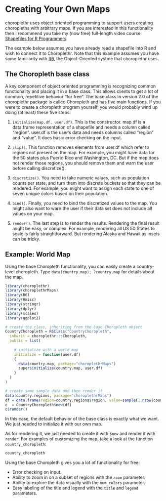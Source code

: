 <!--
%\VignetteEngine{knitr}
%\VignetteIndexEntry{f) Creating Your Own Maps}
-->

Creating Your Own Maps
===

choroplethr uses object oriented programming to support users creating choropleths with arbitrary maps. If you are interested in this functionality then I recommend you take my (now free) full-length video course [Shapefiles for R Programmers](https://ari-lamsteins-courses.thinkific.com/courses/shapefiles-for-r-programmers).

The example below assumes you have already read a shapefile into R and wish to connect it to Choroplethr. Note that this example assumes you have some familiarity with [R6](https://r6.r-lib.org/index.html), the Object-Oriented systme that choroplethr uses.

## The Choropleth base class

A key component of object oriented programming is recognizing common functionality and placing it in a base class. This allows clients to get a lot of common, repetitive behavior "for free". The base class in version 2.0 of the choroplethr package is called Choropleth and has five main functions. If you were to create a choropleth program yourself, you would probably wind up doing (at least) these five steps:

1. `initialize(map.df, user.df)`. This is the constructor. map.df is a data.frame representation of a shapefile and needs a column called "region". user.df is the user's data and needs columns called "region" and "value". It does basic error checking on the input.

2. `clip()`. This function removes elements from user.df which refer to regions not present on the map. For example, you might have data for the 50 states plus Puerto Rico and Washington, DC. But if the map does not render those regions, you should remove them and warn the user before calling discretize().

3. `discretize()`. You need to take numeric values, such as population counts per state, and turn them into discrete buckets so that they can be rendered. For example, you might want to assign each state to one of seven unique colors based on their population.

4. `bind()`. Finally, you need to bind the discretized values to the map. You might also want to warn the user if their data set does not include all values on your map.

5. `render()`. The last step is to render the results. Rendering the final result might be easy, or complex. For example, rendering all US 50 States to scale is fairly straightforward. But rendering Alaska and Hawaii as insets can be tricky.

## Example: World Map

Using the base Choropleth functionality, you can easily create a country-level choropleth. Type `data(country.map); ?country.map` for details about the map.

```r
library(choroplethr)
library(choroplethrMaps)
library(R6)
library(Hmisc)
library(stringr)
library(dplyr)
library(scales)
library(ggplot2)

# create the class, inheriting from the base Choropleth object
CountryChoropleth = R6Class("CountryChoropleth",
  inherit = choroplethr:::Choropleth,
  public = list(
    
    # initialize with a world map
    initialize = function(user.df)
    {
      data(country.map, package="choroplethrMaps")
      super$initialize(country.map, user.df)
    }
  )
)

# create some sample data and then render it
data(country.regions, package="choroplethrMaps")
df = data.frame(region=country.regions$region, value=sample(1:nrow(country.regions)))
c  = CountryChoropleth$new(df)
c$render()
```

In this case, the default behavior of the base class is exactly what we want. We just needed to initialize it with our own map. 

As for rendering it, we just needed to create it with `$new` and render it with `render`. For examples of customizing the map, take a look at the function `country_choropleth`:

```r
country_choropleth
```

Using the base Choropleth gives you a lot of functionality for free:

* Error checking on input.
* Ability to zoom in on a subset of regions with the `zoom` parameter.
* Ability to explore the data visually with the `num_colors` parameter.
* Easy labeling of the title and legend with the `title` and `legend` parameters.
